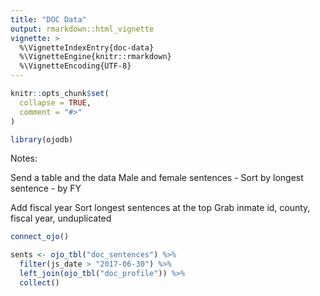 ```yaml
---
title: "DOC Data"
output: rmarkdown::html_vignette
vignette: >
  %\VignetteIndexEntry{doc-data}
  %\VignetteEngine{knitr::rmarkdown}
  %\VignetteEncoding{UTF-8}
---
```


```r
knitr::opts_chunk$set(
  collapse = TRUE,
  comment = "#>"
)
```

```r
library(ojodb)
```

Notes:

Send a table and the data
Male and female sentences
- Sort by longest sentence - by FY

Add fiscal year
Sort longest sentences at the top
Grab inmate id, county, fiscal year, unduplicated

```r
connect_ojo()

sents <- ojo_tbl("doc_sentences") %>%
  filter(js_date > "2017-06-30") %>%
  left_join(ojo_tbl("doc_profile")) %>% 
  collect()


```



